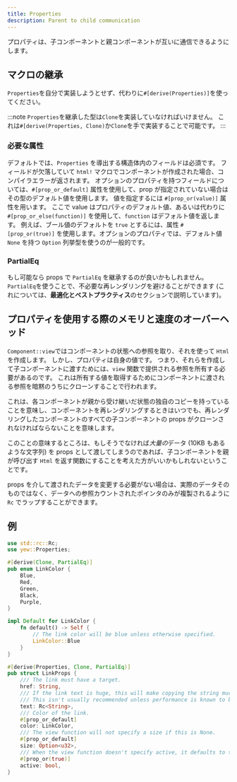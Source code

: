 ```yaml
---
title: Properties
description: Parent to child communication
---
```


プロパティは、子コンポーネントと親コンポーネントが互いに通信できるようにします。

## マクロの継承

`Properties`を自分で実装しようとせず、代わりに`#[derive(Properties)]`を使ってください。

:::note
`Properties`を継承した型は`Clone`を実装していなければいけません。
これは`#[derive(Properties, Clone)`か`Clone`を手で実装することで可能です。
:::

### 必要な属性

デフォルトでは、`Properties` を導出する構造体内のフィールドは必須です。
フィールドが欠落していて `html!` マクロでコンポーネントが作成された場合、コンパイラエラーが返されます。
オプションのプロパティを持つフィールドについては、`#[prop_or_default]` 属性を使用して、prop が指定されていない場合はその型のデフォルト値を使用します。
値を指定するには `#[prop_or(value)]` 属性を用います。
ここで value はプロパティのデフォルト値、あるいは代わりに `#[prop_or_else(function)]` を使用して、`function` はデフォルト値を返します。
例えば、ブール値のデフォルトを `true` とするには、属性 `#[prop_or(true)]` を使用します。オプションのプロパティでは、デフォルト値 `None` を持つ `Option` 列挙型を使うのが一般的です。

### PartialEq

もし可能なら props で `PartialEq` を継承するのが良いかもしれません。
`PartialEq`を使うことで、不必要な再レンダリングを避けることができます
(これについては、**最適化とベストプラクティス**のセクションで説明しています)。

## プロパティを使用する際のメモリと速度のオーバーヘッド

`Component::view`ではコンポーネントの状態への参照を取り、それを使って `Html` を作成します。
しかし、プロパティは自身の値です。
つまり、それらを作成して子コンポーネントに渡すためには、`view` 関数で提供される参照を所有する必要があるのです。
これは所有する値を取得するためにコンポーネントに渡される参照を暗黙のうちにクローンすることで行われます。

これは、各コンポーネントが親から受け継いだ状態の独自のコピーを持っていることを意味し、コンポーネントを再レンダリングするときはいつでも、再レンダリングしたコンポーネントのすべての子コンポーネントの props がクローンされなければならないことを意味します。

このことの意味するところは、もしそうでなければ*大量の*データ \(10KB もあるような文字列\) を props として渡してしまうのであれば、子コンポーネントを親が呼び出す `Html` を返す関数にすることを考えた方がいいかもしれないということです。

props を介して渡されたデータを変更する必要がない場合は、実際のデータそのものではなく、データへの参照カウントされたポインタのみが複製されるように `Rc` でラップすることができます。

## 例

```rust
use std::rc::Rc;
use yew::Properties;

#[derive(Clone, PartialEq)]
pub enum LinkColor {
    Blue,
    Red,
    Green,
    Black,
    Purple,
}

impl Default for LinkColor {
    fn default() -> Self {
        // The link color will be blue unless otherwise specified.
        LinkColor::Blue
    }
}

#[derive(Properties, Clone, PartialEq)]
pub struct LinkProps {
    /// The link must have a target.
    href: String,
    /// If the link text is huge, this will make copying the string much cheaper.
    /// This isn't usually recommended unless performance is known to be a problem.
    text: Rc<String>,
    /// Color of the link.
    #[prop_or_default]
    color: LinkColor,
    /// The view function will not specify a size if this is None.
    #[prop_or_default]
    size: Option<u32>,
    /// When the view function doesn't specify active, it defaults to true.
    #[prop_or(true)]
    active: bool,
}
```
